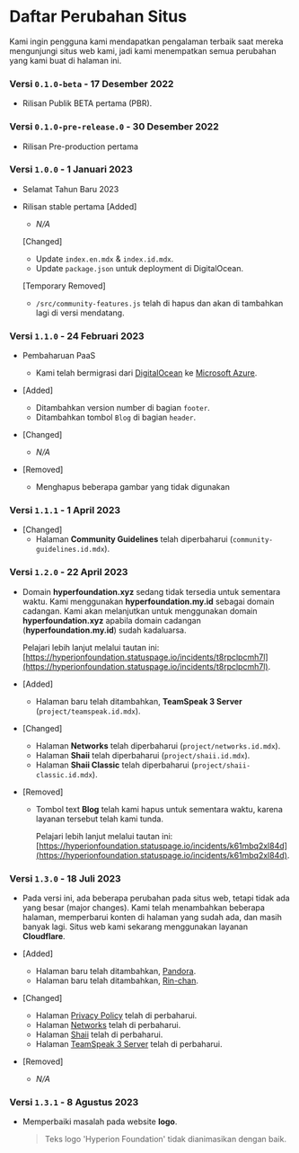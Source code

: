 # Daftar Perubahan Situs
Kami ingin pengguna kami mendapatkan pengalaman terbaik saat mereka mengunjungi situs web kami, jadi kami menempatkan semua perubahan yang kami buat di halaman ini.

### Versi `0.1.0-beta` - 17 Desember 2022
- Rilisan Publik BETA pertama (PBR).

### Versi `0.1.0-pre-release.0` - 30 Desember 2022
- Rilisan Pre-production pertama

### Versi `1.0.0` - 1 Januari 2023
- Selamat Tahun Baru 2023
- Rilisan stable pertama
    [Added]
    - *N/A*

    [Changed]
    - Update `index.en.mdx` & `index.id.mdx`.
    - Update `package.json` untuk deployment di DigitalOcean.

    [Temporary Removed]
    - `/src/community-features.js` telah di hapus dan akan di tambahkan lagi di versi mendatang.

### Versi `1.1.0` - 24 Februari 2023
- Pembaharuan PaaS
    - Kami telah bermigrasi dari [DigitalOcean](https://www.digitalocean.com) ke [Microsoft Azure](https://azure.microsoft.com).
- [Added]
    - Ditambahkan version number di bagian `footer`.
    - Ditambahkan tombol `Blog` di bagian `header`.

- [Changed]
    - *N/A*

- [Removed]
    - Menghapus beberapa gambar yang tidak digunakan

### Versi `1.1.1` - 1 April 2023
- [Changed]
    - Halaman **Community Guidelines** telah diperbaharui (`community-guidelines.id.mdx`).

### Versi `1.2.0` - 22 April 2023
- Domain **hyperfoundation.xyz** sedang tidak tersedia untuk sementara waktu. Kami menggunakan **hyperfoundation.my.id** sebagai domain cadangan.
Kami akan melanjutkan untuk menggunakan domain **hyperfoundation.xyz** apabila domain cadangan (**hyperfoundation.my.id**) sudah kadaluarsa.

    Pelajari lebih lanjut melalui tautan ini: [https://hyperionfoundation.statuspage.io/incidents/t8rpclpcmh7l](https://hyperionfoundation.statuspage.io/incidents/t8rpclpcmh7l).

- [Added]
    - Halaman baru telah ditambahkan, **TeamSpeak 3 Server** (`project/teamspeak.id.mdx`).

- [Changed]
    - Halaman **Networks** telah diperbaharui (`project/networks.id.mdx`).
    - Halaman **Shaii** telah diperbaharui (`project/shaii.id.mdx`).
    - Halaman **Shaii Classic** telah diperbaharui (`project/shaii-classic.id.mdx`).

- [Removed]
    - Tombol text **Blog** telah kami hapus untuk sementara waktu, karena layanan tersebut telah kami tunda.

        Pelajari lebih lanjut melalui tautan ini: [https://hyperionfoundation.statuspage.io/incidents/k61mbq2xl84d](https://hyperionfoundation.statuspage.io/incidents/k61mbq2xl84d).

### Versi `1.3.0` - 18 Juli 2023
- Pada versi ini, ada beberapa perubahan pada situs web, tetapi tidak ada yang besar (major changes). Kami telah menambahkan beberapa halaman, memperbarui konten di halaman yang sudah ada, dan masih banyak lagi.
Situs web kami sekarang menggunakan layanan **Cloudflare**.

- [Added]
    - Halaman baru telah ditambahkan, [Pandora](/project/pandora).
    - Halaman baru telah ditambahkan, [Rin-chan](/project/rin-chan).

- [Changed]
    - Halaman [Privacy Policy](privacy-policy) telah di perbaharui.
    - Halaman [Networks](/information/networks) telah di perbaharui.
    - Halaman [Shaii](/project/shaii) telah di perbaharui.
    - Halaman [TeamSpeak 3 Server](/project/teamspeak) telah di perbaharui.

- [Removed]
    - *N/A*

### Versi `1.3.1` - 8 Agustus 2023
- Memperbaiki masalah pada website **logo**.
  > Teks logo 'Hyperion Foundation' tidak dianimasikan dengan baik.